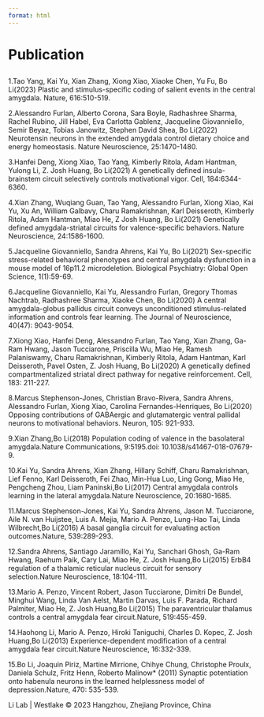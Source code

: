 ```yaml
---
format: html
---
```


::: publication-list
<h1 class="Publication-title">

Publication

</h1>

1.Tao Yang, Kai Yu, Xian Zhang, Xiong Xiao, Xiaoke Chen, Yu Fu, Bo Li([2023]{.year}) Plastic and stimulus-specific coding of salient events in the central amygdala. Nature, 616:510-519.

2.Alessandro Furlan, Alberto Corona, Sara Boyle, Radhashree Sharma, Rachel Rubino, Jill Habel, Eva Carlotta Gablenz, Jacqueline Giovanniello, Semir Beyaz, Tobias Janowitz, Stephen David Shea, Bo Li(2022) Neurotensin neurons in the extended amygdala control dietary choice and energy homeostasis. Nature Neuroscience, 25:1470-1480.

3.Hanfei Deng, Xiong Xiao, Tao Yang, Kimberly Ritola, Adam Hantman, Yulong Li, Z. Josh Huang, Bo Li(2021) A genetically defined insula-brainstem circuit selectively controls motivational vigor. Cell, 184:6344-6360.

4.Xian Zhang, Wuqiang Guan, Tao Yang, Alessandro Furlan, Xiong Xiao, Kai Yu, Xu An, William Galbavy, Charu Ramakrishnan, Karl Deisseroth, Kimberly Ritola, Adam Hantman, Miao He, Z Josh Huang, Bo Li(2021) Genetically defined amygdala-striatal circuits for valence-specific behaviors. Nature Neuroscience, 24:1586-1600.

5.Jacqueline Giovanniello, Sandra Ahrens, Kai Yu, Bo Li(2021) Sex-specific stress-related behavioral phenotypes and central amygdala dysfunction in a mouse model of 16p11.2 microdeletion. Biological Psychiatry: Global Open Science, 1(1):59-69.

6.Jacqueline Giovanniello, Kai Yu, Alessandro Furlan, Gregory Thomas Nachtrab, Radhashree Sharma, Xiaoke Chen, Bo Li(2020) A central amygdala-globus pallidus circuit conveys unconditioned stimulus-related information and controls fear learning. The Journal of Neuroscience, 40(47): 9043-9054.

7.Xiong Xiao, Hanfei Deng, Alessandro Furlan, Tao Yang, Xian Zhang, Ga-Ram Hwang, Jason Tucciarone, Priscilla Wu, Miao He, Ramesh Palaniswamy, Charu Ramakrishnan, Kimberly Ritola, Adam Hantman, Karl Deisseroth, Pavel Osten, Z. Josh Huang, Bo Li(2020) A genetically defined compartmentalized striatal direct pathway for negative reinforcement. Cell, 183: 211-227.

8.Marcus Stephenson-Jones, Christian Bravo-Rivera, Sandra Ahrens, Alessandro Furlan, Xiong Xiao, Carolina Fernandes-Henriques, Bo Li(2020) Opposing contributions of GABAergic and glutamatergic ventral pallidal neurons to motivational behaviors. Neuron, 105: 921-933.

9.Xian Zhang,Bo Li(2018) Population coding of valence in the basolateral amygdala.Nature Communications, 9:5195.doi: 10.1038/s41467-018-07679-9.

10.Kai Yu, Sandra Ahrens, Xian Zhang, Hillary Schiff, Charu Ramakrishnan, Lief Fenno, Karl Deisseroth, Fei Zhao, Min-Hua Luo, Ling Gong, Miao He, Pengcheng Zhou, Liam Paninski,Bo Li(2017) Central amygdala controls learning in the lateral amygdala.Nature Neuroscience, 20:1680-1685.

11.Marcus Stephenson-Jones, Kai Yu, Sandra Ahrens, Jason M. Tucciarone, Aile N. van Huijstee, Luis A. Mejia, Mario A. Penzo, Lung-Hao Tai, Linda Wilbrecht,Bo Li(2016) A basal ganglia circuit for evaluating action outcomes.Nature, 539:289-293.

12.Sandra Ahrens, Santiago Jaramillo, Kai Yu, Sanchari Ghosh, Ga-Ram Hwang, Raehum Paik, Cary Lai, Miao He, Z. Josh Huang,Bo Li(2015) ErbB4 regulation of a thalamic reticular nucleus circuit for sensory selection.Nature Neuroscience, 18:104-111.

13.Mario A. Penzo, Vincent Robert, Jason Tucciarone, Dimitri De Bundel, Minghui Wang, Linda Van Aelst, Martin Darvas, Luis F. Parada, Richard Palmiter, Miao He, Z. Josh Huang,Bo Li(2015) The paraventricular thalamus controls a central amygdala fear circuit.Nature, 519:455-459.

14.Haohong Li, Mario A. Penzo, Hiroki Taniguchi, Charles D. Kopec, Z. Josh Huang,Bo Li(2013) Experience-dependent modification of a central amygdala fear circuit.Nature Neuroscience, 16:332-339.

15.Bo Li, Joaquin Piriz, Martine Mirrione, Chihye Chung, Christophe Proulx, Daniela Schulz, Fritz Henn, Roberto Malinow\* (2011) Synaptic potentiation onto habenula neurons in the learned helplessness model of depression.Nature, 470: 535-539.
:::

<footer class="site-footer">

::: footer-content
Li Lab \| Westlake © 2023 Hangzhou, Zhejiang Province, China
:::

</footer>
